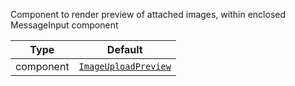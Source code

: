 Component to render preview of attached images, within enclosed MessageInput component

| Type | Default |
| - | - |
| component | [`ImageUploadPreview`](../../../ui-components/image_upload_preview.mdx) |
